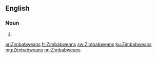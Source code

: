 ==English==

===Noun===
{{head|en|plural}}

# {{plural of|Zimbabwean|lang=en}}

[[ar:Zimbabweans]]
[[fr:Zimbabweans]]
[[sw:Zimbabweans]]
[[ku:Zimbabweans]]
[[mg:Zimbabweans]]
[[nn:Zimbabweans]]